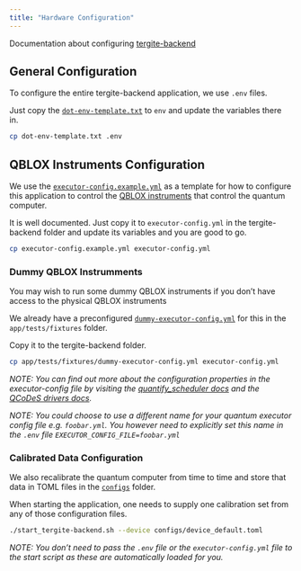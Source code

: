 ```yaml
---
title: "Hardware Configuration"
---
```


Documentation about configuring [tergite-backend](https://github.com/tergite/tergite-backend)

## General Configuration

To configure the entire tergite-backend application, we use `.env` files.   

Just copy the [`dot-env-template.txt`](https://github.com/tergite/tergite-backend/blob/main/dot-env-template.txt) to `env` and update the variables there in.

```zsh
cp dot-env-template.txt .env
```

## QBLOX Instruments Configuration

We use the [`executor-config.example.yml`](https://github.com/tergite/tergite-backend/blob/main/executor-config.example.yml) as a template for how to configure this application
to control the [QBLOX instruments](https://qblox-qblox-instruments.readthedocs-hosted.com/en/main/index.html) that control the quantum computer. 

It is well documented. Just copy it to `executor-config.yml` in the tergite-backend folder and update its variables and you are good to go.

```zsh
cp executor-config.example.yml executor-config.yml
```

### Dummy QBLOX Instrumments

You may wish to run some dummy QBLOX instruments if you don't have access to the physical QBLOX instruments

We already have a preconfigured [`dummy-executor-config.yml`](https://github.com/tergite/tergite-backend/blob/main/app/tests/fixtures/dummy-executor-config.yml) for this in the 
`app/tests/fixtures` folder.   

Copy it to the tergite-backend folder.

```zsh
cp app/tests/fixtures/dummy-executor-config.yml executor-config.yml
```

_NOTE: You can find out more about the configuration properties in the executor-config file by 
visiting the [quantify_scheduler docs](https://quantify-os.org/docs/quantify-scheduler/dev/reference/qblox/Cluster.html)
and the [QCoDeS drivers docs](https://microsoft.github.io/Qcodes/)._  

_NOTE: You could choose to use a different name for your quantum executor config file e.g. `foobar.yml`.
You however need to explicitly set this name in the `.env` file `EXECUTOR_CONFIG_FILE=foobar.yml`_  

### Calibrated Data Configuration

We also recalibrate the quantum computer from time to time and store that data in TOML files in the [`configs`](https://github.com/tergite/tergite-backend/blob/main/configs) folder.  

When starting the application, one needs to supply one calibration set from any of those configuration files.

```zsh
./start_tergite-backend.sh --device configs/device_default.toml
```

_NOTE: You don't need to pass the `.env` file or the `executor-config.yml` file to the start script as these are 
automatically loaded for you._  


